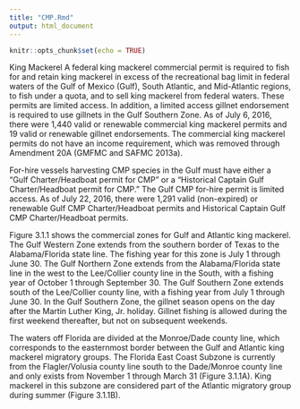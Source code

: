```yaml
---
title: "CMP.Rmd"
output: html_document
---
```


```r
knitr::opts_chunk$set(echo = TRUE)
```

King Mackerel
A federal king mackerel commercial permit is required to fish for and retain king mackerel in excess of the recreational bag limit in federal waters of the Gulf of Mexico (Gulf), South Atlantic, and Mid-Atlantic regions, to fish under a quota, and to sell king mackerel from federal waters.  These permits are limited access.  In addition, a limited access gillnet endorsement is required to use gillnets in the Gulf Southern Zone.  As of July 6, 2016, there were 1,440 valid or renewable commercial king mackerel permits and 19 valid or renewable gillnet endorsements.  The commercial king mackerel permits do not have an income requirement, which was removed through Amendment 20A (GMFMC and SAFMC 2013a). 

For-hire vessels harvesting CMP species in the Gulf must have either a “Gulf Charter/Headboat permit for CMP” or a “Historical Captain Gulf Charter/Headboat permit for CMP.”  The Gulf CMP for-hire permit is limited access.  As of July 22, 2016, there were 1,291 valid (non-expired) or renewable Gulf CMP Charter/Headboat permits and Historical Captain Gulf CMP Charter/Headboat permits.  

Figure 3.1.1 shows the commercial zones for Gulf and Atlantic king mackerel.  The Gulf Western Zone extends from the southern border of Texas to the Alabama/Florida state line.  The fishing year for this zone is July 1 through June 30.  The Gulf Northern Zone extends from the Alabama/Florida state line in the west to the Lee/Collier county line in the South, with a fishing year of October 1 through September 30.  The Gulf Southern Zone extends south of the Lee/Collier county line, with a fishing year from July 1 through June 30.  In the Gulf Southern Zone, the gillnet season opens on the day after the Martin Luther King, Jr. holiday.  Gillnet fishing is allowed during the first weekend thereafter, but not on subsequent weekends.

The waters off Florida are divided at the Monroe/Dade county line, which corresponds to the easternmost border between the Gulf and Atlantic king mackerel migratory groups.  The Florida East Coast Subzone is currently from the Flagler/Volusia county line south to the Dade/Monroe county line and only exists from November 1 through March 31 (Figure 3.1.1A).  King mackerel in this subzone are considered part of the Atlantic migratory group during summer (Figure 3.1.1B).  
